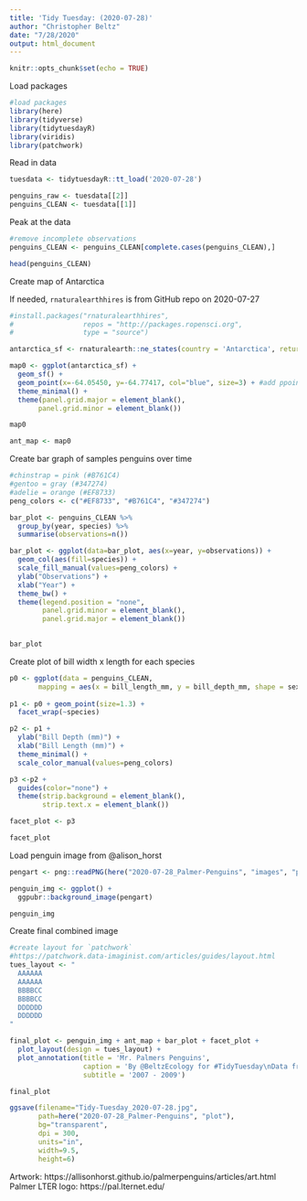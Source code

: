 ```yaml
---
title: 'Tidy Tuesday: (2020-07-28)'
author: "Christopher Beltz"
date: "7/28/2020"
output: html_document
---
```


```r
knitr::opts_chunk$set(echo = TRUE)
```


Load packages

```r
#load packages
library(here)
library(tidyverse) 
library(tidytuesdayR)
library(viridis)
library(patchwork)
```


Read in data

```r
tuesdata <- tidytuesdayR::tt_load('2020-07-28')

penguins_raw <- tuesdata[[2]]
penguins_CLEAN <- tuesdata[[1]]
```


Peak at the data

```r
#remove incomplete observations
penguins_CLEAN <- penguins_CLEAN[complete.cases(penguins_CLEAN),]

head(penguins_CLEAN)
```


Create map of Antarctica


If needed, `rnaturalearthhires` is from GitHub repo on 2020-07-27

```r
#install.packages("rnaturalearthhires",
#                 repos = "http://packages.ropensci.org",
#                 type = "source")
```


```r
antarctica_sf <- rnaturalearth::ne_states(country = 'Antarctica', returnclass = 'sf') 

map0 <- ggplot(antarctica_sf) + 
  geom_sf() + 
  geom_point(x=-64.05450, y=-64.77417, col="blue", size=3) + #add ppoint for Palmer LTER
  theme_minimal() +
  theme(panel.grid.major = element_blank(),
       panel.grid.minor = element_blank())

map0

ant_map <- map0
```


Create bar graph of samples penguins over time

```r
#chinstrap = pink (#B761C4)
#gentoo = gray (#347274)
#adelie = orange (#EF8733)
peng_colors <- c("#EF8733", "#B761C4", "#347274")
```


```r
bar_plot <- penguins_CLEAN %>%
  group_by(year, species) %>%
  summarise(observations=n())

bar_plot <- ggplot(data=bar_plot, aes(x=year, y=observations)) +
  geom_col(aes(fill=species)) +
  scale_fill_manual(values=peng_colors) +
  ylab("Observations") +
  xlab("Year") +
  theme_bw() +
  theme(legend.position = "none",
        panel.grid.minor = element_blank(),
        panel.grid.major = element_blank())
  

bar_plot
```


Create plot of bill width x length for each species

```r
p0 <- ggplot(data = penguins_CLEAN,
       mapping = aes(x = bill_length_mm, y = bill_depth_mm, shape = sex, color=species)) 
       
p1 <- p0 + geom_point(size=1.3) +
  facet_wrap(~species)

p2 <- p1 + 
  ylab("Bill Depth (mm)") +
  xlab("Bill Length (mm)") +
  theme_minimal() +
  scale_color_manual(values=peng_colors)

p3 <-p2 +
  guides(color="none") +
  theme(strip.background = element_blank(),
        strip.text.x = element_blank())

facet_plot <- p3

facet_plot
```


Load penguin image from @alison_horst

```r
pengart <- png::readPNG(here("2020-07-28_Palmer-Penguins", "images", "penguins.png"))

penguin_img <- ggplot() + 
  ggpubr::background_image(pengart)

penguin_img
```



Create final combined image

```r
#create layout for `patchwork`
#https://patchwork.data-imaginist.com/articles/guides/layout.html
tues_layout <- "
  AAAAAA
  AAAAAA
  BBBBCC
  BBBBCC
  DDDDDD
  DDDDDD
"
```


```r
final_plot <- penguin_img + ant_map + bar_plot + facet_plot +
  plot_layout(design = tues_layout) +
  plot_annotation(title = 'Mr. Palmers Penguins',
                  caption = 'By @BeltzEcology for #TidyTuesday\nData from Palmer LTER and `palmerpenguins`\nArtwork by @allison_horst',
                  subtitle = '2007 - 2009')

final_plot
```


```r
ggsave(filename="Tidy-Tuesday_2020-07-28.jpg",
       path=here("2020-07-28_Palmer-Penguins", "plot"),
       bg="transparent",
       dpi = 300,
       units="in",
       width=9.5,
       height=6)
```


Artwork: https://allisonhorst.github.io/palmerpenguins/articles/art.html
Palmer LTER logo: https://pal.lternet.edu/